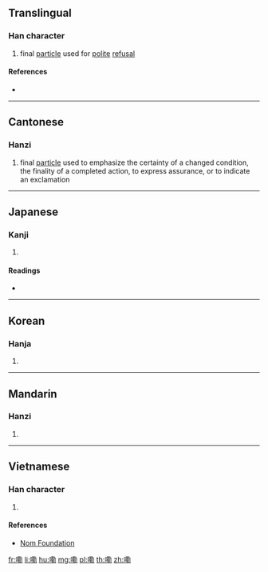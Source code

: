 ==Translingual==

===Han character===
{{Han char|rn=30|rad=口|as=11|sn=14|four=|canj=RTJS|ids=⿰口勒}}

# {{context|Cantonese|lang=mul}} final [[particle]] used for [[polite]] [[refusal]]

====References====
* {{Han ref|kx=0206.201|dkj=04234|dj=0429.200|hdz=10673.110|uh=561E|ud=22046}}

----

==Cantonese==

===Hanzi===
{{yue-hanzi|jyut=[[laak3]], [[lak3]]|y=laak3, lak3}}

# final [[particle]] used to emphasize the certainty of a changed condition, the finality of a completed action, to express assurance, or to indicate an exclamation

----

==Japanese==

===Kanji===
{{ja-kanji|grade=|rs=口11}}

# {{defn|lang=ja|sort=口11}}

====Readings====
* {{ja-readings|on=[[ろく]] (roku)|kun=}}

----

==Korean==

===Hanja===
{{ko-hanja|hangeul=륵|rv=reuk|mr=rŭk}}

# {{defn|lang=ko|sort=口11}}

----

==Mandarin==

===Hanzi===
{{cmn-hanzi|pin=[[lei]] ([[lei5]])|wg=lei<sup>5</sup>}}

# {{defn|lang=cmn|sort=口11}}

----

==Vietnamese==

===Han character===
{{vi-hantu|[[dốc]]|rs=口11}}

# {{defn|lang=vi|sort=口11}}

====References====
* [http://nomfoundation.org/common/nom_details.php?codepoint=561e Nom Foundation]

[[fr:嘞]]
[[li:嘞]]
[[hu:嘞]]
[[mg:嘞]]
[[pl:嘞]]
[[th:嘞]]
[[zh:嘞]]